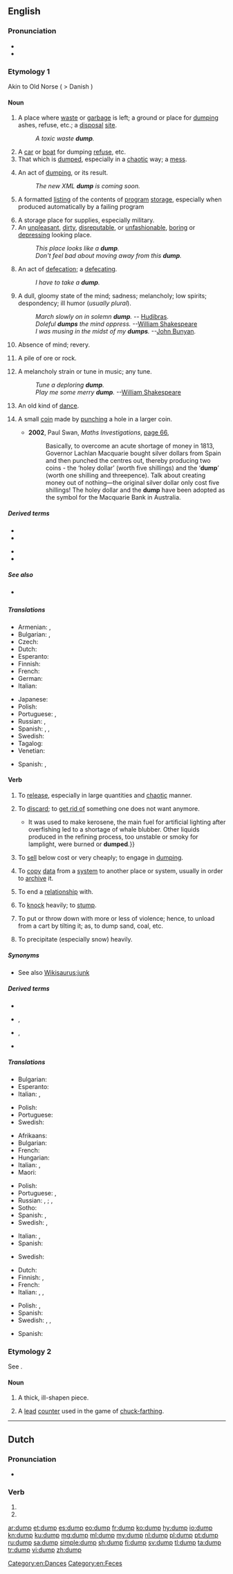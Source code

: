 ==English==

===Pronunciation===
* {{IPA|/dʌmp/|lang=en}}
* {{rhymes|ʌmp|lang=en}}

===Etymology 1===
Akin to Old Norse {{m|non|dumpa||to thump}} ( > Danish {{m|da|dumpe||to fall suddenly}})

====Noun====
{{en-noun}}

# A place where [[waste]] or [[garbage]] is left; a ground or place for [[#Verb|dumping]] ashes, refuse, etc.; a [[disposal]] [[site]].
#: ''A toxic waste '''dump'''.''
# A [[car]] or [[boat]] for dumping [[refuse]], etc.
# That which is [[#Verb|dumped]], especially in a [[chaotic]] way; a [[mess]].
# {{label|en|computing}} An act of [[#Verb|dumping]], or its result.
#: ''The new XML '''dump''' is coming soon.''
# {{lb|en|computing}} A formatted [[listing]] of the contents of [[program]] [[storage]], especially when produced automatically by a failing program
# A storage place for supplies, especially military.
# An [[unpleasant]], [[dirty]], [[disreputable]], or [[unfashionable]], [[boring]] or [[depressing]] looking place.
#: ''This place looks like a '''dump'''.''
#: ''Don't feel bad about moving away from this '''dump'''.''
# {{label|en|vulgar|slang|often with the verb "take"}} An act of [[defecation]]; a [[defecating]].
#: ''I have to take a '''dump'''.''
# A dull, gloomy state of the mind; sadness; melancholy; low spirits; despondency; ill humor (''usually plural'').
#: ''March slowly on in solemn '''dump'''.'' -- [[w:Hudibras|Hudibras]].
#: ''Doleful '''dumps''' the mind oppress.'' --[[w:William Shakespeare|William Shakespeare]]
#: ''I was musing in the midst of my '''dumps'''.'' --[[w:John Bunyan|John Bunyan]].
# Absence of mind; revery.
#: {{rfquotek|John Locke}}
# {{label|en|mining}} A pile of ore or rock.
# {{label|en|obsolete}} A melancholy strain or tune in music; any tune.
#: ''Tune a deploring '''dump'''.''
#: ''Play me some merry '''dump'''.'' --[[w:William Shakespeare|William Shakespeare]]
# {{label|en|obsolete}} An old kind of [[dance]].
#: {{rfquotek|Nares}}
# {{label|en|historical|Australia}} A small [[coin]] made by [[punch]]ing a hole in a larger coin.
#* '''2002''', Paul Swan, ''Maths Investigations'', [http://books.google.com.au/books?id=NBO2OJAtWzwC&pg=PA66&dq=%22dump%22|%22dumps%22+coin+-intitle:%22%22+-inauthor:%22%22&hl=en&sa=X&ei=95NHT4KWDe_umAXRgqCcDg&redir_esc=y#v=onepage&q=%22dump%22|%22dumps%22%20coin%20-intitle%3A%22%22%20-inauthor%3A%22%22&f=false page 66],
#*: Basically, to overcome an acute shortage of money in 1813, Governor Lachlan Macquarie bought silver dollars from Spain and then punched the centres out, thereby producing two coins - the ‘holey dollar’ (worth five shillings) and the ‘'''dump'''’ (worth one shilling and threepence). Talk about creating money out of nothing—the original silver dollar only cost five shillings! The holey dollar and the '''dump''' have been adopted as the symbol for the Macquarie Bank in Australia.

=====Derived terms=====
{{der-top}}
* {{l|en|braindump}}
* {{l|en|core dump}}
{{der-mid}}
* {{l|en|crashdump}}
* {{l|en|minidump}}
{{der-bottom}}

=====See also=====
* {{sense|obsolete Australian coin}} {{l|en|holey dollar}}

=====Translations=====
{{trans-top|a place where waste or garbage is left}}
* Armenian: {{t+|hy|աղբանոց}}, {{t|hy|զիբիլանոց}}
* Bulgarian: {{t+|bg|бунище|n|sc=Cyrl}}, {{t|bg|отвал|m|sc=Cyrl}}
* Czech: {{t+|cs|smetiště|n}}
* Dutch: {{t+|nl|vuilnisbelt|f}}
* Esperanto: {{t|eo|ŝutejo}}
* Finnish: {{t+|fi|kaatopaikka}}
* French: {{t+|fr|décharge|f}}
* German: {{t+|de|Kippe|f}}
* Italian: {{t+|it|discarica|f}}
{{trans-mid}}
* Japanese: {{t|ja|ゴミ捨て場|tr=gomisuteba|sc=Jpan}}
* Polish: {{t+|pl|śmietnik|m}}
* Portuguese: {{t+|pt|aterro|m}}, {{t|pt|lixão|m}}
* Russian: {{t+|ru|сва́лка|f}}, {{t+|ru|помо́йка|f}}
* Spanish: {{t|es|basural}}, {{t|es|tiradero}}, {{t|es|vertedero}}
* Swedish: {{t+|sv|soptipp|c}}
* Tagalog: {{t|tl|agsaman}}
* Venetian: {{t+|vec|chipa|f}}
{{trans-bottom}}

{{checktrans-top}}
* Spanish: {{t+check|es|depósito}}, {{t+check|es|basurero|m}}

{{trans-bottom}}

====Verb====
{{en-verb}}

# {{label|en|transitive}} To [[release]], especially in large quantities and [[chaotic]] manner.
# {{label|en|transitive}} To [[discard]]; to [[get rid of]] something one does not want anymore.
#* {{quote-magazine|date=2013-08-03|volume=408|issue=8847|magazine={{w|The Economist}}
|title=[http://www.economist.com/news/leaders/21582516-worlds-thirst-oil-could-be-nearing-peak-bad-news-producers-excellent Yesterday’s fuel]
|passage=The dawn of the oil age was fairly recent. Although the stuff was used to waterproof boats in the Middle East 6,000 years ago, extracting it in earnest began only in 1859 after an oil strike in Pennsylvania.{{...}}It was used to make kerosene, the main fuel for artificial lighting after overfishing led to a shortage of whale blubber. Other liquids produced in the refining process, too unstable or smoky for lamplight, were burned or '''dumped'''.}}
# {{label|en|transitive}} To [[sell]] below cost or very cheaply; to engage in [[dumping]].
# {{label|en|transitive|computing}} To [[copy]] [[data]] from a [[system]] to another place or system, usually in order to [[archive]] it.
# {{label|en|transitive|informal}} To end a [[relationship]] with.
# {{label|en|transitive}} To [[knock]] heavily; to [[stump]].
#: {{rfquotek|Halliwell}}
# {{label|en|transitive|US}} To put or throw down with more or less of violence; hence, to unload from a cart by tilting it; as, to dump sand, coal, etc.
#: {{rfquotek|Bartlett}}
# {{label|en|transitive|US}} To precipitate (especially snow) heavily.

=====Synonyms=====
* See also [[Wikisaurus:junk]]

=====Derived terms=====
{{der-top}}
* {{l|en|dump and burn}}
* {{l|en|dumping car}}, {{l|en|dump car}}
{{der-mid}}
* {{l|en|dumping cart}}, {{l|en|dump cart}}
* {{l|en|dump on}}
{{der-bottom}}

=====Translations=====
{{trans-top|to release}}
* Bulgarian: {{t+|bg|стоварвам|sc=Cyrl}}
* Esperanto: {{t+|eo|ŝuti}}
* Italian: {{t+|it|scaricare}}, {{t+|it|buttare}}
{{trans-mid}}
* Polish: {{t|pl|upuścić}}
* Portuguese: {{t+|pt|largar}}
* Swedish: {{t+|sv|dumpa}}
{{trans-bottom}}

{{trans-top|to discard, to get rid of}}
* Afrikaans: {{t|af|weggooi}}
* Bulgarian: {{t|bg|отървавам се от|sc=Cyrl}}
* French: {{t|fr|se débarrasser de}}
* Hungarian: {{t+|hu|kidob}}
* Italian: {{t+|it|scaricare}}, {{t+|it|rovesciare}}
* Maori: {{t|mi|whakarei}}
{{trans-mid}}
* Polish: {{t|pl|pozbyć się}}
* Portuguese: {{t|pt|jogar fora}}, {{t+|pt|descartar}}
* Russian: {{t+|ru|выбра́сывать|impf}}, {{t+|ru|вы́бросить|pf}}; {{t+|ru|выки́дывать|impf}}, {{t+|ru|вы́кинуть|pf}}
* Sotho: {{t|st|lahla}}
* Spanish: {{t-check|es|[[tirar]] a la [[basura]]}} <!-- was "[[tirar]] a la basura"; check if idiom -->, {{t+check|es|arrojar}}
* Swedish: {{t+|sv|slänga}}, {{t+|sv|kasta}}
{{trans-bottom}}

{{trans-top|to copy data from a system to another place or system}}
* Italian: {{t|it|riversare}}, {{t|it|scaricare dati}}
* Spanish: {{t-check|es|[[volcar]] en [[memoria]]}} <!-- was "[[volcar]] en memoria"; check if idiom -->
{{trans-mid}}
* Swedish: {{t+|sv|dumpa}}
{{trans-bottom}}

{{trans-top|to end a relationship}}
* Dutch: {{t+|nl|dumpen}}
* Finnish: {{t|fi|tehdä bänät}}, {{t+|fi|dumpata}}
* French: {{t+|fr|larguer}}
* Italian: {{t+|it|mollare}}, {{t+|it|piantare}}, {{t+|it|scaricare}}
{{trans-mid}}
* Polish: {{t+|pl|zerwać}}, {{t+|pl|rzucić}} {{qualifier|colloquial}}
* Spanish: {{t+|es|dejar}}
* Swedish: {{t+|sv|lämna}}, {{t+|sv|dumpa}}, {{t+|sv|fimpa}}
{{trans-bottom}}

{{checktrans-top}}
{{trans-mid}}
* Spanish: {{t+check|es|echar}}
{{trans-bottom}}

===Etymology 2===
See {{m|en|dumpling}}.

====Noun====
{{en-noun}}

# {{label|en|UK|archaic}} A thick, ill-shapen piece.
# {{label|en|UK|archaic}} A [[lead]] [[counter]] used in the game of [[chuck-farthing]].
#: {{rfquotek|Smart}}

[[Category:en:Dances]]
[[Category:en:Feces]]

----

==Dutch==

===Pronunciation===
* {{audio|Nl-dump.ogg|Audio|lang=nl}}

===Verb===
{{nl-verb-form}}

# {{nl-verb form of|p=1|n=sg|t=pres|m=ind|dumpen}}
# {{nl-verb form of|m=imp|dumpen}}

[[ar:dump]]
[[et:dump]]
[[es:dump]]
[[eo:dump]]
[[fr:dump]]
[[ko:dump]]
[[hy:dump]]
[[io:dump]]
[[kn:dump]]
[[ku:dump]]
[[mg:dump]]
[[ml:dump]]
[[my:dump]]
[[nl:dump]]
[[pl:dump]]
[[pt:dump]]
[[ru:dump]]
[[sa:dump]]
[[simple:dump]]
[[sh:dump]]
[[fi:dump]]
[[sv:dump]]
[[tl:dump]]
[[ta:dump]]
[[tr:dump]]
[[vi:dump]]
[[zh:dump]]